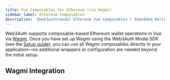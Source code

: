 ```yaml
---
title: Vue Composables for Ethereum (via Wagmi)
sidebar_label: Ethereum Composables
description: '@web3auth/modal Ethereum Vue Composables | Embedded Wallets'
---
```



Web3Auth supports composable-based Ethereum wallet operations in Vue via [Wagmi](https://wagmi.sh/). Once you have set up Wagmi using the Web3Auth Modal SDK (see the [Setup guide](#wagmi-integration)), you can use all Wagmi composables directly in your application—no additional wrappers or configuration are needed beyond the initial setup.

## Wagmi Integration

<VueWagmiIntegration />
